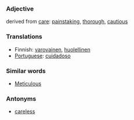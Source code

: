 ===Adjective=== 
derived from [[care]]: [[painstaking]], [[thorough]], [[cautious]]

===Translations===
*Finnish: [[varovainen]], [[huolellinen]]
*[[Portuguese]]: [[cuidadoso]]

===Similar words===
*[[Meticulous]]

===Antonyms===
*[[careless]]
